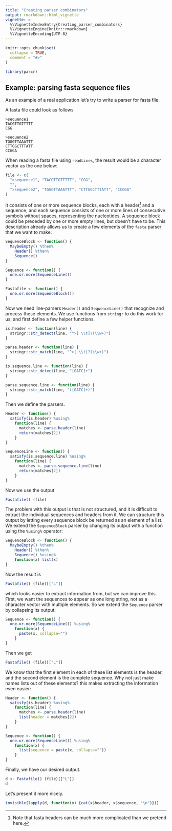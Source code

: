 ```yaml
---
title: "Creating parser combinators"
output: rmarkdown::html_vignette
vignette: >
  %\VignetteIndexEntry{Creating_parser_combinators}
  %\VignetteEngine{knitr::rmarkdown}
  %\VignetteEncoding{UTF-8}
---
```


```r
knitr::opts_chunk$set(
  collapse = TRUE,
  comment = "#>"
)
```

```r
library(parcr)
```

## Example: parsing fasta sequence files

As an example of a real application let's try to write a parser for fasta file.

A fasta file could look as follows

```
>sequence1
TACGTTGTTTTT
CGG

>sequence2
TGGGTTAAATTT
CTTGGCTTTATT
CCGGA
```

When reading a fasta file using `readLines`, the result would be a character 
vector as the one below:

```r
file <- c(
  ">sequence1", "TACGTTGTTTTT", "CGG",
  "",
  ">sequence2", "TGGGTTAAATTT", "CTTGGCTTTATT", "CCGGA"
)
```

It consists of one or more sequence blocks, each with a header[^1] and a 
sequence, and each sequence consists of one or more lines of consecutive symbols
without spaces, representing the nucleotides. A sequence block could be preceded
by one or more empty lines, but doesn't have to be. This description already 
allows us to create a few elements of the `fasta` parser that we want to make:

[^1]: Note that fasta headers can be much more complicated than we pretend here.

```r
SequenceBlock <- function() {
  MaybeEmpty() %then% 
    Header() %then% 
    Sequence()
}

Sequence <- function() {
  one.or.more(SequenceLine())
}

Fastafile <- function() {
  one.or.more(SequenceBlock())
}
```

Now we need line-parsers `Header()` and `SequenceLine()` that recognize and 
process these elements. We use functions from `stringr` to do this work for us,
and first define a few helper functions.

```r
is.header <- function(line) {
  stringr::str_detect(line, "^>[ \\t]?(\\w+)")
}

parse.header <- function(line) {
  stringr::str_match(line, "^>[ \\t]?(\\w+)")
}

is.sequence.line <- function(line) {
  stringr::str_detect(line, "[GATC]+")
}

parse.sequence.line <- function(line) {
  stringr::str_match(line, "([GATC]+)")
}
```

Then we define the parsers.

```r
Header <- function() {
  satisfy(is.header) %using% 
    function(line) {
      matches <- parse.header(line)
      return(matches[2])
    }
}

SequenceLine <- function() {
  satisfy(is.sequence.line) %using% 
    function(line) {
      matches <- parse.sequence.line(line)
      return(matches[2])
    }
}
```

Now we use the output

```r
Fastafile() (file)
```

The problem with this output is that is not structured, and it is difficult to
extract the individual sequences and headers from it. We can structure this 
output by letting every sequence block be returned as an element of a list. We
extend the `SequenceBlock` parser by changing its output with a function using 
the `%using%` operator:

```r
SequenceBlock <- function() {
  MaybeEmpty() %then% 
    Header() %then% 
    Sequence() %using%
    function(x) list(x)
}
```

Now the result is

```r
Fastafile() (file)[["L"]]
```

which looks easier to extract information from, but we can improve this. First,
we want the sequences to appear as one long string, not as a character vector
with multiple elements. So we extend the `Sequence` parser by collapsing its
output:

```r
Sequence <- function() {
  one.or.more(SequenceLine()) %using% 
    function(x) {
      paste(x, collapse="")
    }
}
```

Then we get

```r
Fastafile() (file)[["L"]]
```

We know that the first element in each of these list elements is the header, and 
the second element is the complete sequence. Why not just make names lists out 
of these elements? this makes extracting the information even easier:

```r
Header <- function() {
  satisfy(is.header) %using% 
    function(line) {
      matches <- parse.header(line)
      list(header = matches[2])
    }
}

Sequence <- function() {
  one.or.more(SequenceLine()) %using% 
    function(x) {
      list(sequence = paste(x, collapse=""))
    }
}
```

Finally, we have our desired output.

```r
d <- Fastafile() (file)[["L"]]
d
```

Let's present it more nicely.

```r
invisible(lapply(d, function(x) {cat(x$header, x$sequence, "\n")}))
```
